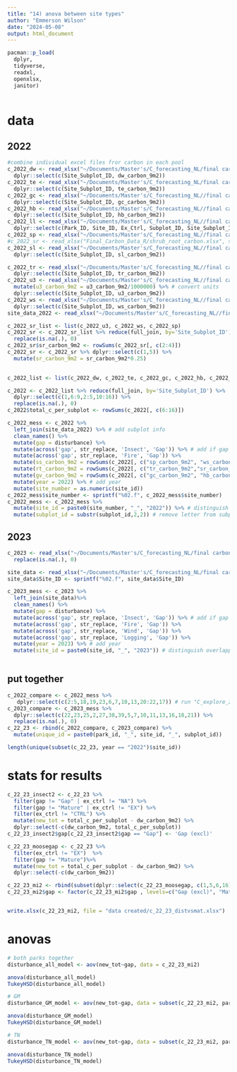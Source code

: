 ```yaml
---
title: "14) anova between site types"
author: "Emmerson Wilson"
date: "2024-05-08"
output: html_document
---
```


```r
pacman::p_load(
  dplyr,
  tidyverse,
  readxl,
  openxlsx,
  janitor)
  
```

# data

## 2022
```r
#combine individual excel files fror carbon in each pool
c_2022_dw <- read_xlsx("~/Documents/Master's/C_forecasting_NL/final carbon data/Final_Carbon_Data_R/Rachael 2022 measurements/Deadwood_Field_Data NEW.xlsm", sheet = "DW carbon") %>%
  dplyr::select(c(Site_Subplot_ID, dw_carbon_9m2))
c_2022_te <- read_xlsx("~/Documents/Master's/C_forecasting_NL/final carbon data/Final_Carbon_Data_R/Rachael 2022 measurements/Tree_Biomass_NEW.xlsm", sheet = "Tree carbon") %>%
  dplyr::select(c(Site_Subplot_ID, te_carbon_9m2))
c_2022_gc <- read_xlsx("~/Documents/Master's/C_forecasting_NL//final carbon data/Final_Carbon_Data_R/ground_cover_carbon.xlsx", sheet = "Sheet 1") %>%
  dplyr::select(c(Site_Subplot_ID, gc_carbon_9m2))
c_2022_hb <- read_xlsx("~/Documents/Master's/C_forecasting_NL//final carbon data/Final_Carbon_Data_R/herbaceous_carbon.xlsx", sheet = "Sheet 1") %>%
  dplyr::select(c(Site_Subplot_ID, hb_carbon_9m2))
c_2022_ll <- read_xlsx("~/Documents/Master's/C_forecasting_NL//final carbon data/Final_Carbon_Data_R/litter_carbon.xlsx", sheet = "Sheet 1") %>%
  dplyr::select(c(Park_ID, Site_ID, Ex_Ctrl, Subplot_ID, Site_Subplot_ID, ll_carbon_9m2))
c_2022_sp <- read_xlsx("~/Documents/Master's/C_forecasting_NL//final carbon data/Final_Carbon_Data_R/sapling_carbon.xlsx", sheet = "Sheet 1") %>% dplyr::select(c(Site_Subplot_ID, sp_carbon_9m2))
#c_2022_sr <- read_xlsx("Final_Carbon_Data_R/shrub_root_carbon.xlsx", sheet = "Sheet 1") because this data came before R fixed the under 30 units I need to calculate on my own
c_2022_sl <- read_xlsx("~/Documents/Master's/C_forecasting_NL//final carbon data/Final_Carbon_Data_R/soil_carbon.xlsx", sheet = "Sheet 1") %>%
  dplyr::select(c(Site_Subplot_ID, sl_carbon_9m2))

c_2022_tr <- read_xlsx("~/Documents/Master's/C_forecasting_NL//final carbon data/Final_Carbon_Data_R/Rachael 2022 measurements/Tree_Biomass_NEW.xlsm", sheet = "Tree root carbon") %>%
  dplyr::select(c(Site_Subplot_ID, tr_carbon_9m2))
c_2022_u3 <- read_xlsx("~/Documents/Master's/C_forecasting_NL//final carbon data/Final_Carbon_Data_R/under_30_carbon.xlsx", sheet = "Sheet 1") %>%
  mutate(u3_carbon_9m2 = u3_carbon_9m2/1000000) %>% # convert units
  dplyr::select(c(Site_Subplot_ID, u3_carbon_9m2))
c_2022_ws <- read_xlsx("~/Documents/Master's/C_forecasting_NL//final carbon data/Final_Carbon_Data_R/woody_shrubs_carbon.xlsx", sheet = "Sheet 1") %>%
  dplyr::select(c(Site_Subplot_ID, ws_carbon_9m2))
site_data_2022 <- read_xlsx("~/Documents/Master's/C_forecasting_NL//final carbon data/Final_Carbon_Data_R/subplot_disturbacne.xlsx")

c_2022_sr_list <- list(c_2022_u3, c_2022_ws, c_2022_sp)
c_2022_sr <- c_2022_sr_list %>% reduce(full_join, by='Site_Subplot_ID') %>%
  replace(is.na(.), 0)
c_2022_sr$sr_carbon_9m2 <- rowSums(c_2022_sr[, c(2:4)])
c_2022_sr <- c_2022_sr %>% dplyr::select(c(1,5)) %>%
  mutate(sr_carbon_9m2 = sr_carbon_9m2*0.25)
  

c_2022_list <- list(c_2022_dw, c_2022_te, c_2022_gc, c_2022_hb, c_2022_ll, c_2022_sp, c_2022_sr, c_2022_sl, c_2022_tr, c_2022_u3, c_2022_ws)

c_2022 <- c_2022_list %>% reduce(full_join, by='Site_Subplot_ID') %>%
  dplyr::select(c(1,6:9,2:5,10:16)) %>%
  replace(is.na(.), 0)
c_2022$total_c_per_subplot <- rowSums(c_2022[, c(6:16)])

c_2022_mess <- c_2022 %>%
  left_join(site_data_2022) %>% # add subplot info
  clean_names() %>%
  mutate(gap = disturbance) %>% 
  mutate(across('gap', str_replace, 'Insect', 'Gap')) %>% # add if gap or not gap
  mutate(across('gap', str_replace, 'Fire', 'Gap')) %>%
  mutate(ss_carbon_9m2 = rowSums(c_2022[, c("sp_carbon_9m2", "ws_carbon_9m2")])) %>% # recategorize pools to match 2023
  mutate(rt_carbon_9m2 = rowSums(c_2022[, c("tr_carbon_9m2","sr_carbon_9m2")])) %>%
  mutate(gv_carbon_9m2 = rowSums(c_2022[, c("gc_carbon_9m2", "hb_carbon_9m2", "u3_carbon_9m2")])) %>%
  mutate(year = 2022) %>% # add year
  mutate(site_number = as.numeric(site_id))
c_2022_mess$site_number <- sprintf("%02.f", c_2022_mess$site_number)
c_2022_mess <- c_2022_mess %>%
  mutate(site_id = paste0(site_number, "_", "2022")) %>% # distinguish overlapping site numbers by year
  mutate(subplot_id = substr(subplot_id,2,2)) # remove letter from subplot

```

## 2023
```r
c_2023 <- read_xlsx("~/Documents/Master's/C_forecasting_NL/final carbon data/carbon_data_2023.xlsm", sheet = "Overall C") %>%
  replace(is.na(.), 0) 

site_data <- read_xlsx("~/Documents/Master's/C_forecasting_NL/final carbon data/carbon_data_2023.xlsm", sheet = "Subplot info")
site_data$Site_ID <- sprintf("%02.f", site_data$Site_ID)

c_2023_mess <- c_2023 %>%
  left_join(site_data)%>%
  clean_names() %>%
  mutate(gap = disturbance) %>%
  mutate(across('gap', str_replace, 'Insect', 'Gap')) %>% # add if gap or not gap
  mutate(across('gap', str_replace, 'Fire', 'Gap')) %>%
  mutate(across('gap', str_replace, 'Wind', 'Gap')) %>%
  mutate(across('gap', str_replace, 'Logging', 'Gap')) %>%
  mutate(year = 2023) %>% # add year
  mutate(site_id = paste0(site_id, "_", "2023")) # distinguish overlapping site numbers by year
  

```

## put together
```r
c_2022_compare <- c_2022_mess %>%
   dplyr::select(c(2:5,18,19,23,6,7,10,13,20:22,17)) # run "C_explore_22_23.qmd" first
c_2023_compare <- c_2023_mess %>%
  dplyr::select(c(22,23,25,2,27,38,39,5,7,10,11,13,16,18,21)) %>%
  replace(is.na(.), 0)
c_22_23 <- rbind(c_2022_compare, c_2023_compare) %>%
  mutate(unique_id = paste0(park_id, "_", site_id, "_", subplot_id))

length(unique(subset(c_22_23, year == "2022")$site_id))
```

# stats for results
```r
c_22_23_insect2 <- c_22_23 %>% 
  filter(gap != "Gap" | ex_ctrl != "NA") %>% 
  filter(gap != "Mature" | ex_ctrl != "EX") %>% 
  filter(ex_ctrl != "CTRL") %>% 
  mutate(new_tot = total_c_per_subplot - dw_carbon_9m2) %>% 
  dplyr::select(-c(dw_carbon_9m2, total_c_per_subplot)) 
c_22_23_insect2$gap[c_22_23_insect2$gap == "Gap"] <- 'Gap (excl)'

c_22_23_moosegap <- c_22_23 %>% 
  filter(ex_ctrl != "EX")  %>% 
  filter(gap != "Mature")%>% 
  mutate(new_tot = total_c_per_subplot - dw_carbon_9m2) %>% 
  dplyr::select(-c(dw_carbon_9m2)) 

c_22_23_mi2 <- rbind(subset(dplyr::select(c_22_23_moosegap, c(1,5,6,16))), dplyr::select(c_22_23_insect2, c(1,5,6,15)))
c_22_23_mi2$gap <- factor(c_22_23_mi2$gap , levels=c("Gap (excl)", "Mature", "Gap"))


write.xlsx(c_22_23_mi2, file = "data created/c_22_23_distvsmat.xlsx")
```

# anovas
```r
# both parks together
disturbance_all_model <- aov(new_tot~gap, data = c_22_23_mi2)

anova(disturbance_all_model)
TukeyHSD(disturbance_all_model)

# GM
disturbance_GM_model <- aov(new_tot~gap, data = subset(c_22_23_mi2, park_id == "GM"))

anova(disturbance_GM_model)
TukeyHSD(disturbance_GM_model)

# TN
disturbance_TN_model <- aov(new_tot~gap, data = subset(c_22_23_mi2, park_id == "TN"))

anova(disturbance_TN_model)
TukeyHSD(disturbance_TN_model)
```
